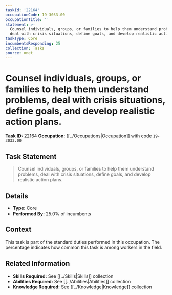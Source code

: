 ```yaml
---
taskId: '22164'
occupationCode: 19-3033.00
occupationTitle: ''
statement: >-
  Counsel individuals, groups, or families to help them understand problems,
  deal with crisis situations, define goals, and develop realistic action plans.
taskType: Core
incumbentsResponding: 25
collection: Tasks
source: onet
---
```

# Counsel individuals, groups, or families to help them understand problems, deal with crisis situations, define goals, and develop realistic action plans.

**Task ID:** 22164
**Occupation:** [[../Occupations|Occupation]] with code `19-3033.00`

## Task Statement

> Counsel individuals, groups, or families to help them understand problems, deal with crisis situations, define goals, and develop realistic action plans.

## Details

- **Type:** Core
- **Performed By:** 25.0% of incumbents

## Context

This task is part of the standard duties performed in this occupation. The percentage indicates how common this task is among workers in the field.

## Related Information

- **Skills Required:** See [[../Skills|Skills]] collection
- **Abilities Required:** See [[../Abilities|Abilities]] collection
- **Knowledge Required:** See [[../Knowledge|Knowledge]] collection
